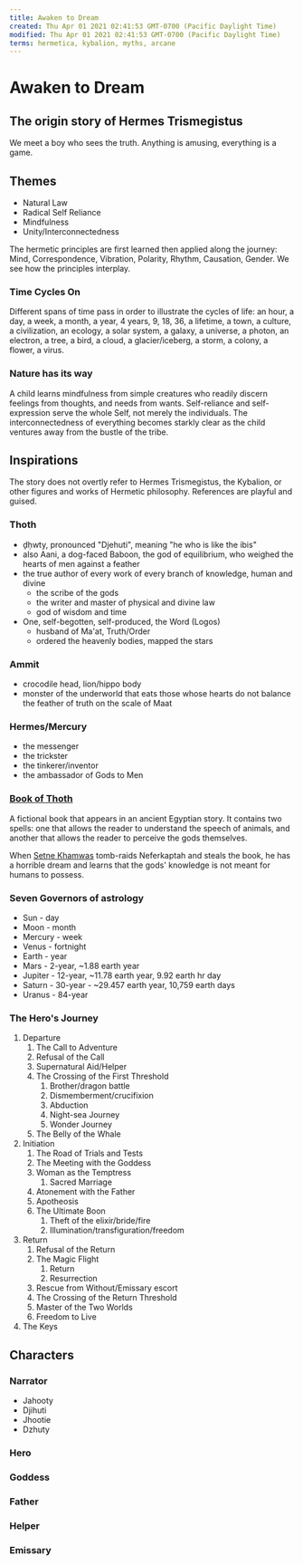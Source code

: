 ```yaml
---
title: Awaken to Dream
created: Thu Apr 01 2021 02:41:53 GMT-0700 (Pacific Daylight Time)
modified: Thu Apr 01 2021 02:41:53 GMT-0700 (Pacific Daylight Time)
terms: hermetica, kybalion, myths, arcane
---
```


# Awaken to Dream

## The origin story of Hermes Trismegistus

We meet a boy who sees the truth. Anything is amusing, everything is a game.

## Themes

- Natural Law
- Radical Self Reliance
- Mindfulness
- Unity/Interconnectedness

The hermetic principles are first learned then applied along the journey: Mind, Correspondence, Vibration, Polarity, Rhythm, Causation, Gender. We see how the principles interplay.

### Time Cycles On

Different spans of time pass in order to illustrate the cycles of life: an hour, a day, a week, a month, a year, 4 years, 9, 18, 36, a lifetime, a town, a culture, a civilization, an ecology, a solar system, a galaxy, a universe, a photon, an electron, a tree, a bird, a cloud, a glacier/iceberg, a storm, a colony, a flower, a virus.

### Nature has its way

A child learns mindfulness from simple creatures who readily discern feelings from thoughts, and needs from wants. Self-reliance and self-expression serve the whole Self, not merely the individuals. The interconnectedness of everything becomes starkly clear as the child ventures away from the bustle of the tribe.

## Inspirations

The story does not overtly refer to Hermes Trismegistus, the Kybalion, or other figures and works of Hermetic philosophy. References are playful and guised.

### Thoth

- ḏḥwty, pronounced "Djehuti", meaning "he who is like the ibis"
- also Aani, a dog-faced Baboon, the god of equilibrium, who weighed the hearts of men against a feather
- the true author of every work of every branch of knowledge, human and divine
  - the scribe of the gods
  - the writer and master of physical and divine law
  - god of wisdom and time
- One, self-begotten, self-produced, the Word (Logos)
  - husband of Ma'at, Truth/Order
  - ordered the heavenly bodies, mapped the stars

### Ammit

- crocodile head, lion/hippo body
- monster of the underworld that eats those whose hearts do not balance the feather of truth on the scale of Maat

### Hermes/Mercury

- the messenger
- the trickster
- the tinkerer/inventor
- the ambassador of Gods to Men

### [Book of Thoth](https://www.wikiwand.com/en/Book_of_Thoth)

A fictional book that appears in an ancient Egyptian story. It contains two spells: one that allows the reader to understand the speech of animals, and another that allows the reader to perceive the gods themselves.

When [Setne Khamwas](https://www.wikiwand.com/en/Khaemweset) tomb-raids Neferkaptah and steals the book, he has a horrible dream and learns that the gods' knowledge is not meant for humans to possess.

### Seven Governors of astrology

- Sun - day
- Moon - month
- Mercury - week
- Venus - fortnight
- Earth - year
- Mars - 2-year, ~1.88 earth year
- Jupiter - 12-year, ~11.78 earth year, 9.92 earth hr day
- Saturn - 30-year - ~29.457 earth year, 10,759 earth days
- Uranus - 84-year

### The Hero's Journey

1. Departure
   1. The Call to Adventure
   2. Refusal of the Call
   3. Supernatural Aid/Helper
   4. The Crossing of the First Threshold
      1. Brother/dragon battle
      2. Dismemberment/crucifixion
      3. Abduction
      4. Night-sea Journey
      5. Wonder Journey
   5. The Belly of the Whale
2. Initiation
   1. The Road of Trials and Tests
   2. The Meeting with the Goddess
   3. Woman as the Temptress
      1. Sacred Marriage
   4. Atonement with the Father
   5. Apotheosis
   6. The Ultimate Boon
      1. Theft of the elixir/bride/fire
      2. Illumination/transfiguration/freedom
3. Return
   1. Refusal of the Return
   2. The Magic Flight
      1. Return
      2. Resurrection
   3. Rescue from Without/Emissary escort
   4. The Crossing of the Return Threshold
   5. Master of the Two Worlds
   6. Freedom to Live
4. The Keys

## Characters

### Narrator

- Jahooty
- Djihuti
- Jhootie
- Dzhuty

### Hero

### Goddess

### Father

### Helper

### Emissary
